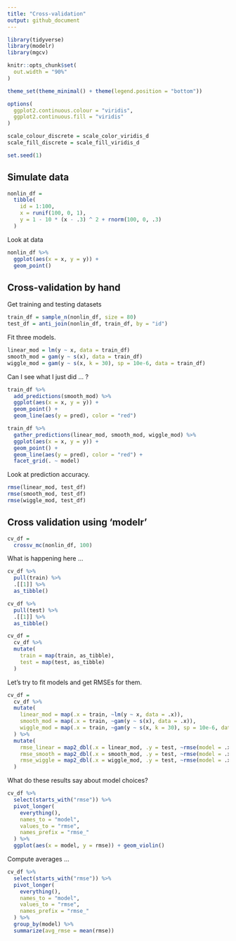 ```yaml
---
title: "Cross-validation"
output: github_document
---
```


```r
library(tidyverse)
library(modelr)
library(mgcv)

knitr::opts_chunk$set(
  out.width = "90%"
)

theme_set(theme_minimal() + theme(legend.position = "bottom"))

options(
  ggplot2.continuous.colour = "viridis",
  ggplot2.continuous.fill = "viridis"
)

scale_colour_discrete = scale_color_viridis_d
scale_fill_discrete = scale_fill_viridis_d

set.seed(1)
```

## Simulate data

```r
nonlin_df = 
  tibble(
    id = 1:100,
    x = runif(100, 0, 1),
    y = 1 - 10 * (x - .3) ^ 2 + rnorm(100, 0, .3)
  )
```

Look at data

```r
nonlin_df %>% 
  ggplot(aes(x = x, y = y)) + 
  geom_point()
```

## Cross-validation by hand

Get training and testing datasets

```r
train_df = sample_n(nonlin_df, size = 80)
test_df = anti_join(nonlin_df, train_df, by = "id")
```

Fit three models.

```r
linear_mod = lm(y ~ x, data = train_df)
smooth_mod = gam(y ~ s(x), data = train_df)
wiggle_mod = gam(y ~ s(x, k = 30), sp = 10e-6, data = train_df)
```

Can I see what I just did ... ?

```r
train_df %>% 
  add_predictions(smooth_mod) %>% 
  ggplot(aes(x = x, y = y)) + 
  geom_point() +
  geom_line(aes(y = pred), color = "red")
```

```r
train_df %>% 
  gather_predictions(linear_mod, smooth_mod, wiggle_mod) %>% 
  ggplot(aes(x = x, y = y)) + 
  geom_point() +
  geom_line(aes(y = pred), color = "red") +
  facet_grid(. ~ model)
```

Look at prediction accuracy.

```r
rmse(linear_mod, test_df)
rmse(smooth_mod, test_df)
rmse(wiggle_mod, test_df)
```

## Cross validation using 'modelr'

```r
cv_df = 
  crossv_mc(nonlin_df, 100)
```

What is happening here ...

```r
cv_df %>% 
  pull(train) %>% 
  .[[1]] %>% 
  as_tibble()

cv_df %>% 
  pull(test) %>% 
  .[[1]] %>% 
  as_tibble()
```

```r
cv_df =
  cv_df %>% 
  mutate(
    train = map(train, as_tibble),
    test = map(test, as_tibble)
  )
```

Let's try to fit models and get RMSEs for them.

```r
cv_df = 
  cv_df %>% 
  mutate(
    linear_mod = map(.x = train, ~lm(y ~ x, data = .x)),
    smooth_mod = map(.x = train, ~gam(y ~ s(x), data = .x)),
    wiggle_mod = map(.x = train, ~gam(y ~ s(x, k = 30), sp = 10e-6, data = .x))
  ) %>% 
  mutate(
    rmse_linear = map2_dbl(.x = linear_mod, .y = test, ~rmse(model = .x, data = .y)),
    rmse_smooth = map2_dbl(.x = smooth_mod, .y = test, ~rmse(model = .x, data = .y)),
    rmse_wiggle = map2_dbl(.x = wiggle_mod, .y = test, ~rmse(model = .x, data = .y))
  )
```

What do these results say about model choices?

```r
cv_df %>% 
  select(starts_with("rmse")) %>% 
  pivot_longer(
    everything(),
    names_to = "model",
    values_to = "rmse",
    names_prefix = "rmse_"
  ) %>% 
  ggplot(aes(x = model, y = rmse)) + geom_violin()
```

Compute averages ... 

```r
cv_df %>% 
  select(starts_with("rmse")) %>% 
  pivot_longer(
    everything(),
    names_to = "model",
    values_to = "rmse",
    names_prefix = "rmse_"
  ) %>% 
  group_by(model) %>% 
  summarize(avg_rmse = mean(rmse))
```





